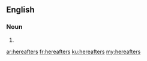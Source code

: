 ==English==

===Noun===
{{head|en|plural}}

# {{plural of|hereafter|lang=en|nocat=1}}

[[ar:hereafters]]
[[fr:hereafters]]
[[ku:hereafters]]
[[my:hereafters]]
